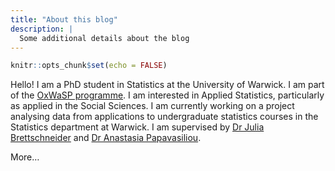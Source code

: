 ```yaml
---
title: "About this blog"
description: |
  Some additional details about the blog
---
```


```r
knitr::opts_chunk$set(echo = FALSE)
```

Hello! I am a PhD student in Statistics at the University of Warwick. I am part of the [OxWaSP programme](http://www.oxwasp-cdt.ac.uk). I am interested in Applied Statistics, particularly as applied in the Social Sciences. I am currently working on a project analysing data from applications to undergraduate statistics courses in the Statistics department at Warwick. I am supervised by [Dr Julia Brettschneider](https://warwick.ac.uk/fac/sci/statistics/staff/academic-research/brettschneider/) and [Dr Anastasia Papavasiliou](https://warwick.ac.uk/fac/sci/statistics/staff/academic-research/papavasiliou/).

More...
